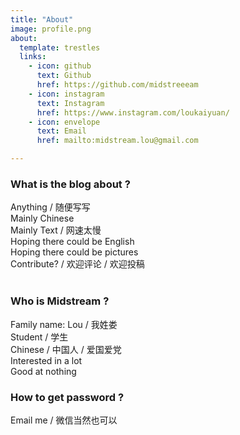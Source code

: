 ```yaml
---
title: "About"
image: profile.png
about:
  template: trestles
  links:
    - icon: github
      text: Github
      href: https://github.com/midstreeeam
    - icon: instagram
      text: Instagram
      href: https://www.instagram.com/loukaiyuan/
    - icon: envelope
      text: Email
      href: mailto:midstream.lou@gmail.com

---
```

<style>
.title{
    color: rgb(0, 0, 0);
}
</style>
### What is the blog about ?
Anything / 随便写写<br/>
Mainly Chinese<br/>
Mainly Text / 网速太慢<br/>
Hoping there could be English<br/>
Hoping there could be pictures<br/>
Contribute? / 欢迎评论 / 欢迎投稿
<br/><br/>

### Who is Midstream ?

Family name: Lou / 我姓娄 <br/>
Student / 学生<br/>
Chinese / 中国人 / 爱国爱党<br/>
Interested in a lot<br/>
Good at nothing

### How to get password ?

Email me / 微信当然也可以